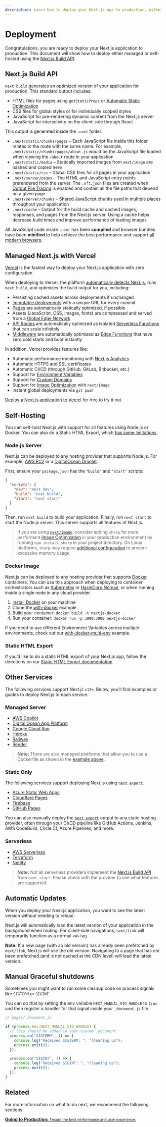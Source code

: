 ```yaml
---
description: Learn how to deploy your Next.js app to production, either managed or self-hosted.
---
```


# Deployment

Congratulations, you are ready to deploy your Next.js application to production. This document will show how to deploy either managed or self-hosted using the [Next.js Build API](#nextjs-build-api).

## Next.js Build API

`next build` generates an optimized version of your application for production. This standard output includes:

- HTML files for pages using `getStaticProps` or [Automatic Static Optimization](/docs/advanced-features/automatic-static-optimization.md)
- CSS files for global styles or for individually scoped styles
- JavaScript for pre-rendering dynamic content from the Next.js server
- JavaScript for interactivity on the client-side through React

This output is generated inside the `.next` folder:

- `.next/static/chunks/pages` – Each JavaScript file inside this folder relates to the route with the same name. For example, `.next/static/chunks/pages/about.js` would be the JavaScript file loaded when viewing the `/about` route in your application
- `.next/static/media` – Statically imported images from `next/image` are hashed and copied here
- `.next/static/css` – Global CSS files for all pages in your application
- `.next/server/pages` – The HTML and JavaScript entry points prerendered from the server. The `.nft.json` files are created when [Output File Tracing](/docs/advanced-features/output-file-tracing.md) is enabled and contain all the file paths that depend on a given page.
- `.next/server/chunks` – Shared JavaScript chunks used in multiple places throughout your application
- `.next/cache` – Output for the build cache and cached images, responses, and pages from the Next.js server. Using a cache helps decrease build times and improve performance of loading images

All JavaScript code inside `.next` has been **compiled** and browser bundles have been **minified** to help achieve the best performance and support [all modern browsers](/docs/basic-features/supported-browsers-features.md).

## Managed Next.js with Vercel

[Vercel](https://vercel.com?utm_source=next-site&utm_medium=docs&utm_campaign=next-website) is the fastest way to deploy your Next.js application with zero configuration.

When deploying to Vercel, the platform [automatically detects Next.js](https://vercel.com/solutions/nextjs?utm_source=next-site&utm_medium=docs&utm_campaign=next-website), runs `next build`, and optimizes the build output for you, including:

- Persisting cached assets across deployments if unchanged
- [Immutable deployments](https://vercel.com/features/previews?utm_source=next-site&utm_medium=docs&utm_campaign=next-website) with a unique URL for every commit
- [Pages](/docs/basic-features/pages.md) are automatically statically optimized, if possible
- Assets (JavaScript, CSS, images, fonts) are compressed and served from a [Global Edge Network](https://vercel.com/features/infrastructure?utm_source=next-site&utm_medium=docs&utm_campaign=next-website)
- [API Routes](/docs/api-routes/introduction.md) are automatically optimized as isolated [Serverless Functions](https://vercel.com/features/infrastructure?utm_source=next-site&utm_medium=docs&utm_campaign=next-website) that can scale infinitely
- [Middleware](/docs/middleware.md) are automatically optimized as [Edge Functions](https://vercel.com/features/edge-functions?utm_source=next-site&utm_medium=docs&utm_campaign=next-website) that have zero cold starts and boot instantly

In addition, Vercel provides features like:

- Automatic performance monitoring with [Next.js Analytics](https://vercel.com/analytics?utm_source=next-site&utm_medium=docs&utm_campaign=next-website)
- Automatic HTTPS and SSL certificates
- Automatic CI/CD (through GitHub, GitLab, Bitbucket, etc.)
- Support for [Environment Variables](https://vercel.com/docs/environment-variables?utm_source=next-site&utm_medium=docs&utm_campaign=next-website)
- Support for [Custom Domains](https://vercel.com/docs/custom-domains?utm_source=next-site&utm_medium=docs&utm_campaign=next-website)
- Support for [Image Optimization](/docs/basic-features/image-optimization.md) with `next/image`
- Instant global deployments via `git push`

[Deploy a Next.js application to Vercel](https://vercel.com/new/git/external?repository-url=https://github.com/vercel/next.js/tree/canary/examples/hello-world&project-name=hello-world&repository-name=hello-world&utm_source=next-site&utm_medium=docs&utm_campaign=next-website) for free to try it out.

## Self-Hosting

You can self-host Next.js with support for all features using Node.js or Docker. You can also do a Static HTML Export, which [has some limitations](/docs/advanced-features/static-html-export.md).

### Node.js Server

Next.js can be deployed to any hosting provider that supports Node.js. For example, [AWS EC2](https://aws.amazon.com/ec2/) or a [DigitalOcean Droplet](https://www.digitalocean.com/products/droplets/).

First, ensure your `package.json` has the `"build"` and `"start"` scripts:

```json
{
  "scripts": {
    "dev": "next dev",
    "build": "next build",
    "start": "next start"
  }
}
```

Then, run `next build` to build your application. Finally, run `next start` to start the Node.js server. This server supports all features of Next.js.

> If you are using [`next/image`](/docs/basic-features/image-optimization.md), consider adding `sharp` for more performant [Image Optimization](/docs/basic-features/image-optimization.md) in your production environment by running `npm install sharp` in your project directory. On Linux platforms, `sharp` may require [additional configuration](https://sharp.pixelplumbing.com/install#linux-memory-allocator) to prevent excessive memory usage.

### Docker Image

Next.js can be deployed to any hosting provider that supports [Docker](https://www.docker.com/) containers. You can use this approach when deploying to container orchestrators such as [Kubernetes](https://kubernetes.io/) or [HashiCorp Nomad](https://www.nomadproject.io/), or when running inside a single node in any cloud provider.

1. [Install Docker](https://docs.docker.com/get-docker/) on your machine
1. Clone the [with-docker](https://github.com/vercel/next.js/tree/canary/examples/with-docker) example
1. Build your container: `docker build -t nextjs-docker .`
1. Run your container: `docker run -p 3000:3000 nextjs-docker`

If you need to use different Environment Variables across multiple environments, check out our [with-docker-multi-env](https://github.com/vercel/next.js/tree/canary/examples/with-docker-multi-env) example.

### Static HTML Export

If you’d like to do a static HTML export of your Next.js app, follow the directions on our [Static HTML Export documentation](/docs/advanced-features/static-html-export.md).

## Other Services

The following services support Next.js `v12+`. Below, you’ll find examples or guides to deploy Next.js to each service.

### Managed Server

- [AWS Copilot](https://aws.github.io/copilot-cli/)
- [Digital Ocean App Platform](https://docs.digitalocean.com/tutorials/app-nextjs-deploy/)
- [Google Cloud Run](https://github.com/vercel/next.js/tree/canary/examples/with-docker)
- [Heroku](https://elements.heroku.com/buildpacks/mars/heroku-nextjs)
- [Railway](https://railway.app/new/starters/nextjs-prisma)
- [Render](https://render.com/docs/deploy-nextjs-app)

> **Note:** There are also managed platforms that allow you to use a Dockerfile as shown in the [example above](/docs/deployment.md#docker-image).

### Static Only

The following services support deploying Next.js using [`next export`](/docs/advanced-features/static-html-export.md).

- [Azure Static Web Apps](https://docs.microsoft.com/en-us/azure/static-web-apps/deploy-nextjs)
- [Cloudflare Pages](https://developers.cloudflare.com/pages/framework-guides/deploy-a-nextjs-site/)
- [Firebase](https://github.com/vercel/next.js/tree/canary/examples/with-firebase-hosting)
- [GitHub Pages](https://github.com/vercel/next.js/tree/canary/examples/github-pages)

You can also manually deploy the [`next export`](/docs/advanced-features/static-html-export.md) output to any static hosting provider, often through your CI/CD pipeline like GitHub Actions, Jenkins, AWS CodeBuild, Circle CI, Azure Pipelines, and more.

### Serverless

- [AWS Serverless](https://github.com/serverless-nextjs/serverless-next.js)
- [Terraform](https://github.com/milliHQ/terraform-aws-next-js)
- [Netlify](https://docs.netlify.com/integrations/frameworks/next-js)

> **Note:** Not all serverless providers implement the [Next.js Build API](/docs/deployment.md#nextjs-build-api) from `next start`. Please check with the provider to see what features are supported.

## Automatic Updates

When you deploy your Next.js application, you want to see the latest version without needing to reload.

Next.js will automatically load the latest version of your application in the background when routing. For client-side navigations, `next/link` will temporarily function as a normal `<a>` tag.

**Note:** If a new page (with an old version) has already been prefetched by `next/link`, Next.js will use the old version. Navigating to a page that has _not_ been prefetched (and is not cached at the CDN level) will load the latest version.

## Manual Graceful shutdowns

Sometimes you might want to run some cleanup code on process signals like `SIGTERM` or `SIGINT`.

You can do that by setting the env variable `NEXT_MANUAL_SIG_HANDLE` to `true` and then register a handler for that signal inside your `_document.js` file.

```js
// pages/_document.js

if (process.env.NEXT_MANUAL_SIG_HANDLE) {
  // this should be added in your custom _document
  process.on("SIGTERM", () => {
    console.log("Received SIGTERM: ", "cleaning up");
    process.exit(0);
  });

  process.on("SIGINT", () => {
    console.log("Received SIGINT: ", "cleaning up");
    process.exit(0);
  });
}
```

## Related

For more information on what to do next, we recommend the following sections:

<div className="card">
  <a href="/docs/going-to-production.md">
    <b>Going to Production:</b>
    <small>Ensure the best performance and user experience.</small>
  </a>
</div>

